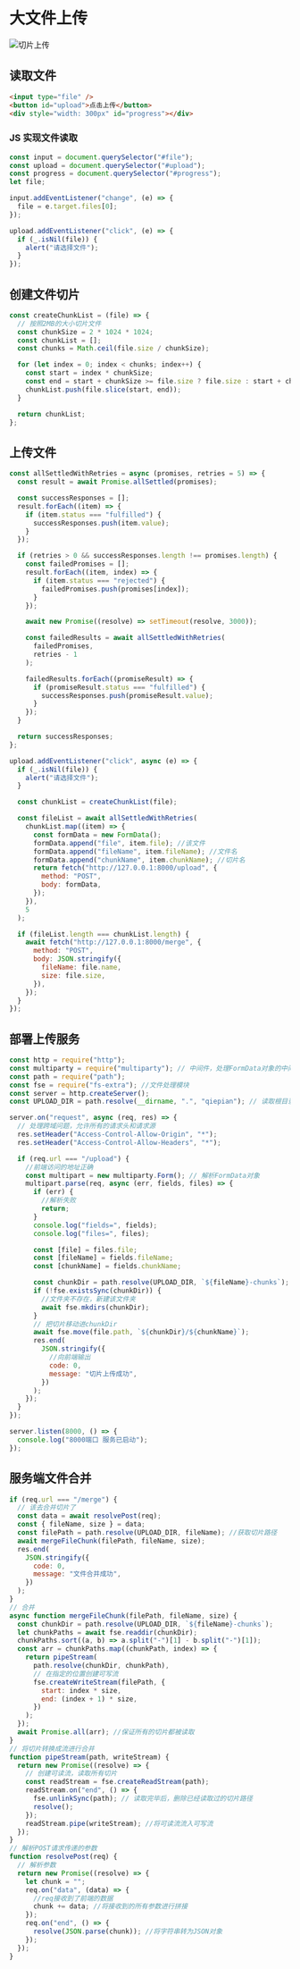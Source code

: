 # 大文件上传

![切片上传](./images/Snipaste_2024-09-01_21-31-22.png)

## 读取文件

```html
<input type="file" />
<button id="upload">点击上传</button>
<div style="width: 300px" id="progress"></div>
```

### JS 实现文件读取

```javascript
const input = document.querySelector("#file");
const upload = document.querySelector("#upload");
const progress = document.querySelector("#progress");
let file;

input.addEventListener("change", (e) => {
  file = e.target.files[0];
});

upload.addEventListener("click", (e) => {
  if (_.isNil(file)) {
    alert("请选择文件");
  }
});
```

## 创建文件切片

```javascript
const createChunkList = (file) => {
  // 按照2MB的大小切片文件
  const chunkSize = 2 * 1024 * 1024;
  const chunkList = [];
  const chunks = Math.ceil(file.size / chunkSize);

  for (let index = 0; index < chunks; index++) {
    const start = index * chunkSize;
    const end = start + chunkSize >= file.size ? file.size : start + chunkSize;
    chunkList.push(file.slice(start, end));
  }

  return chunkList;
};
```

## 上传文件

```javascript
const allSettledWithRetries = async (promises, retries = 5) => {
  const result = await Promise.allSettled(promises);

  const successResponses = [];
  result.forEach((item) => {
    if (item.status === "fulfilled") {
      successResponses.push(item.value);
    }
  });

  if (retries > 0 && successResponses.length !== promises.length) {
    const failedPromises = [];
    result.forEach((item, index) => {
      if (item.status === "rejected") {
        failedPromises.push(promises[index]);
      }
    });

    await new Promise((resolve) => setTimeout(resolve, 3000));

    const failedResults = await allSettledWithRetries(
      failedPromises,
      retries - 1
    );

    failedResults.forEach((promiseResult) => {
      if (promiseResult.status === "fulfilled") {
        successResponses.push(promiseResult.value);
      }
    });
  }

  return successResponses;
};

upload.addEventListener("click", async (e) => {
  if (_.isNil(file)) {
    alert("请选择文件");
  }

  const chunkList = createChunkList(file);

  const fileList = await allSettledWithRetries(
    chunkList.map((item) => {
      const formData = new FormData();
      formData.append("file", item.file); //该文件
      formData.append("fileName", item.fileName); //文件名
      formData.append("chunkName", item.chunkName); //切片名
      return fetch("http://127.0.0.1:8000/upload", {
        method: "POST",
        body: formData,
      });
    }),
    5
  );

  if (fileList.length === chunkList.length) {
    await fetch("http://127.0.0.1:8000/merge", {
      method: "POST",
      body: JSON.stringify({
        fileName: file.name,
        size: file.size,
      }),
    });
  }
});
```

## 部署上传服务

```javascript
const http = require("http");
const multiparty = require("multiparty"); // 中间件，处理FormData对象的中间件
const path = require("path");
const fse = require("fs-extra"); //文件处理模块
const server = http.createServer();
const UPLOAD_DIR = path.resolve(__dirname, ".", "qiepian"); // 读取根目录，创建一个文件夹qiepian存放切片

server.on("request", async (req, res) => {
  // 处理跨域问题，允许所有的请求头和请求源
  res.setHeader("Access-Control-Allow-Origin", "*");
  res.setHeader("Access-Control-Allow-Headers", "*");

  if (req.url === "/upload") {
    //前端访问的地址正确
    const multipart = new multiparty.Form(); // 解析FormData对象
    multipart.parse(req, async (err, fields, files) => {
      if (err) {
        //解析失败
        return;
      }
      console.log("fields=", fields);
      console.log("files=", files);

      const [file] = files.file;
      const [fileName] = fields.fileName;
      const [chunkName] = fields.chunkName;

      const chunkDir = path.resolve(UPLOAD_DIR, `${fileName}-chunks`); //在qiepian文件夹创建一个新的文件夹，存放接收到的所有切片
      if (!fse.existsSync(chunkDir)) {
        //文件夹不存在，新建该文件夹
        await fse.mkdirs(chunkDir);
      }
      // 把切片移动进chunkDir
      await fse.move(file.path, `${chunkDir}/${chunkName}`);
      res.end(
        JSON.stringify({
          //向前端输出
          code: 0,
          message: "切片上传成功",
        })
      );
    });
  }
});

server.listen(8000, () => {
  console.log("8000端口 服务已启动");
});
```

## 服务端文件合并

```javascript
if (req.url === "/merge") {
  // 该去合并切片了
  const data = await resolvePost(req);
  const { fileName, size } = data;
  const filePath = path.resolve(UPLOAD_DIR, fileName); //获取切片路径
  await mergeFileChunk(filePath, fileName, size);
  res.end(
    JSON.stringify({
      code: 0,
      message: "文件合并成功",
    })
  );
}
// 合并
async function mergeFileChunk(filePath, fileName, size) {
  const chunkDir = path.resolve(UPLOAD_DIR, `${fileName}-chunks`);
  let chunkPaths = await fse.readdir(chunkDir);
  chunkPaths.sort((a, b) => a.split("-")[1] - b.split("-")[1]);
  const arr = chunkPaths.map((chunkPath, index) => {
    return pipeStream(
      path.resolve(chunkDir, chunkPath),
      // 在指定的位置创建可写流
      fse.createWriteStream(filePath, {
        start: index * size,
        end: (index + 1) * size,
      })
    );
  });
  await Promise.all(arr); //保证所有的切片都被读取
}
// 将切片转换成流进行合并
function pipeStream(path, writeStream) {
  return new Promise((resolve) => {
    // 创建可读流，读取所有切片
    const readStream = fse.createReadStream(path);
    readStream.on("end", () => {
      fse.unlinkSync(path); // 读取完毕后，删除已经读取过的切片路径
      resolve();
    });
    readStream.pipe(writeStream); //将可读流流入可写流
  });
}
// 解析POST请求传递的参数
function resolvePost(req) {
  // 解析参数
  return new Promise((resolve) => {
    let chunk = "";
    req.on("data", (data) => {
      //req接收到了前端的数据
      chunk += data; //将接收到的所有参数进行拼接
    });
    req.on("end", () => {
      resolve(JSON.parse(chunk)); //将字符串转为JSON对象
    });
  });
}
```
